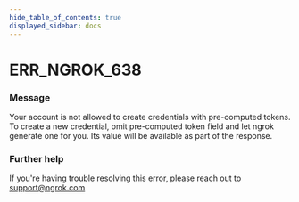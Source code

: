 ```yaml
---
hide_table_of_contents: true
displayed_sidebar: docs
---
```



# ERR_NGROK_638

### Message
Your account is not allowed to create credentials with pre-computed tokens. To create a new credential, omit pre-computed token field and let ngrok generate one for you. Its value will be available as part of the response.

<ErrorDetails error='err_ngrok_638' />


### Further help
If you're having trouble resolving this error, please reach out to [support@ngrok.com](mailto:support@ngrok.com?subject=Help%20with%20ERR_NGROK_638)

